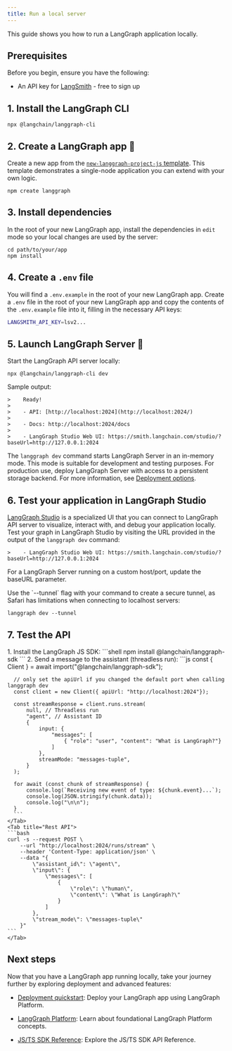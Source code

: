 ```yaml
---
title: Run a local server
---
```



<AlphaCallout />

This guide shows you how to run a LangGraph application locally.

## Prerequisites

Before you begin, ensure you have the following:

* An API key for [LangSmith](https://smith.langchain.com/settings) - free to sign up

## 1. Install the LangGraph CLI



```shell
npx @langchain/langgraph-cli
```


## 2. Create a LangGraph app 🌱



Create a new app from the [`new-langgraph-project-js` template](https://github.com/langchain-ai/new-langgraphjs-project). This template demonstrates a single-node application you can extend with your own logic.

```shell
npm create langgraph
```


## 3. Install dependencies

In the root of your new LangGraph app, install the dependencies in `edit` mode so your local changes are used by the server:



```shell
cd path/to/your/app
npm install
```


## 4. Create a `.env` file

You will find a `.env.example` in the root of your new LangGraph app. Create a `.env` file in the root of your new LangGraph app and copy the contents of the `.env.example` file into it, filling in the necessary API keys:

```bash
LANGSMITH_API_KEY=lsv2...
```

## 5. Launch LangGraph Server 🚀

Start the LangGraph API server locally:



```shell
npx @langchain/langgraph-cli dev
```


Sample output:

```
>    Ready!
>
>    - API: [http://localhost:2024](http://localhost:2024/)
>
>    - Docs: http://localhost:2024/docs
>
>    - LangGraph Studio Web UI: https://smith.langchain.com/studio/?baseUrl=http://127.0.0.1:2024
```

The `langgraph dev` command starts LangGraph Server in an in-memory mode. This mode is suitable for development and testing purposes. For production use, deploy LangGraph Server with access to a persistent storage backend. For more information, see [Deployment options](/langgraph-platform/deployment-options).

## 6. Test your application in LangGraph Studio

[LangGraph Studio](/langgraph-platform/langgraph-studio) is a specialized UI that you can connect to LangGraph API server to visualize, interact with, and debug your application locally. Test your graph in LangGraph Studio by visiting the URL provided in the output of the `langgraph dev` command:

```
>    - LangGraph Studio Web UI: https://smith.langchain.com/studio/?baseUrl=http://127.0.0.1:2024
```

For a LangGraph Server running on a custom host/port, update the baseURL parameter.

<Accordion title="Safari compatibility">
  Use the `--tunnel` flag with your command to create a secure tunnel, as Safari has limitations when connecting to localhost servers:

  ```shell
  langgraph dev --tunnel
  ```
</Accordion>

## 7. Test the API



<Tabs>
    <Tab title="Javascript SDK">
    1. Install the LangGraph JS SDK:
      ```shell
      npm install @langchain/langgraph-sdk
      ```
    2. Send a message to the assistant (threadless run):
      ```js
      const { Client } = await import("@langchain/langgraph-sdk");

      // only set the apiUrl if you changed the default port when calling langgraph dev
      const client = new Client({ apiUrl: "http://localhost:2024"});

      const streamResponse = client.runs.stream(
          null, // Threadless run
          "agent", // Assistant ID
          {
              input: {
                  "messages": [
                      { "role": "user", "content": "What is LangGraph?"}
                  ]
              },
              streamMode: "messages-tuple",
          }
      );

      for await (const chunk of streamResponse) {
          console.log(`Receiving new event of type: ${chunk.event}...`);
          console.log(JSON.stringify(chunk.data));
          console.log("\n\n");
      }
      ```
    </Tab>
    <Tab title="Rest API">
    ```bash
    curl -s --request POST \
        --url "http://localhost:2024/runs/stream" \
        --header 'Content-Type: application/json' \
        --data "{
            \"assistant_id\": \"agent\",
            \"input\": {
                \"messages\": [
                    {
                        \"role\": \"human\",
                        \"content\": \"What is LangGraph?\"
                    }
                ]
            },
            \"stream_mode\": \"messages-tuple\"
        }"
    ```
    </Tab>
</Tabs>


## Next steps

Now that you have a LangGraph app running locally, take your journey further by exploring deployment and advanced features:

* [Deployment quickstart](/langgraph-platform/deployment-quickstart): Deploy your LangGraph app using LangGraph Platform.
* [LangGraph Platform](/langgraph-platform): Learn about foundational LangGraph Platform concepts.



* [JS/TS SDK Reference](https://langchain-ai.github.io/langgraphjs/reference/modules/sdk.html): Explore the JS/TS SDK API Reference.

